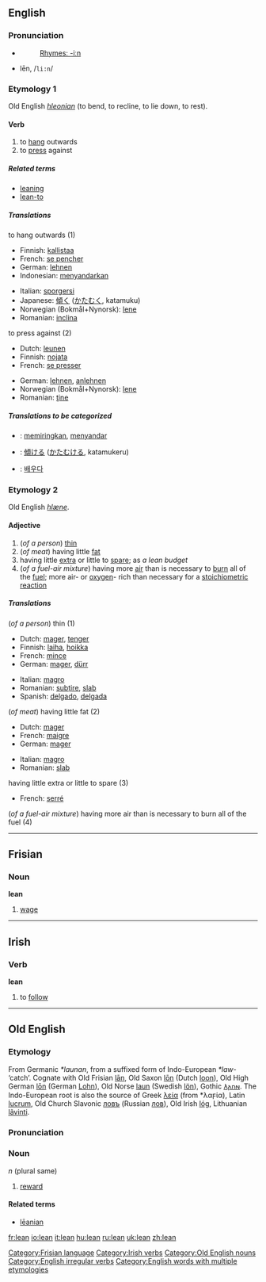 ==English==

===Pronunciation===
*{{IPA|/liːn/}}
*:[[Rhymes:English:-iːn|Rhymes: -iːn]]
*lēn, /<tt>li:n</tt>/

===Etymology 1===
Old English ''[[hleonian]]'' (to bend, to recline, to lie down, to rest).
====Verb====
{{irregverb|'''to lean'''|'''[[leans]]'''|'''[[leant]] '''or''' [[leaned]]'''|'''[[leant]] '''or''' [[leaned]]'''|'''[[leaning]]'''}}

# to [[hang]] outwards
# to [[press]] against

=====Related terms=====
*[[leaning]]
*[[lean-to]]

=====Translations=====
;to hang outwards (1)
{{top}}
*Finnish: [[kallistaa]]
*French: [[pencher|se pencher]]
*German: [[lehnen]]
*Indonesian: [[sandar|menyandarkan]]
{{mid}}
*Italian: [[sporgersi]]
*Japanese: [[傾く]] ([[かたむく]], katamuku)
*Norwegian (Bokmål+Nynorsk): [[lene]]
*Romanian: [[inclina]]
{{bottom}}

;to press against (2)
{{top}}
*Dutch: [[leunen]]
*Finnish: [[nojata]]
*French: [[presser|se presser]]
{{mid}}
*German: [[lehnen]], [[anlehnen]]
*Norwegian (Bokmål+Nynorsk): [[lene]]
*Romanian: [[ţine]]
{{bottom}}

=====Translations to be categorized=====
{{checktrans}}

*{{ttbc|Indonesian}}: [[miring|memiringkan]], [[sandar|menyandar]]
*{{ttbc|Japanese}}: [[傾ける]] ([[かたむける]], katamukeru)

*{{ttbc|Korean}}: [[배우다]]


===Etymology 2===
Old English ''[[hlæne]]''.
====Adjective====
{{en-ad2|'''lean'''|'''[[leaner]]'''|'''[[leanest]]'''}}

#(''of a person'') [[thin]]
#(''of meat'') having little [[fat]]
#having little [[extra]] or little to [[spare]]; as ''a lean budget''
#(''of a fuel-air mixture'') having more [[air]] than is necessary to [[burn]] all of the [[fuel]]; more air- or [[oxygen]]- rich than necessary for a [[stoichiometric]] [[reaction]]

=====Translations=====
;(''of a person'') thin (1)
{{top}}
*Dutch: [[mager]], [[tenger]]
*Finnish: [[laiha]], [[hoikka]]
*French: [[mince]]
*German: [[mager]], [[dürr]]
{{mid}}
*Italian: [[magro]]
*Romanian: [[subţire]], [[slab]]
*Spanish: [[delgado]], [[delgada]]
{{bottom}}

;(''of meat'') having little fat (2)
{{top}}
*Dutch: [[mager]]
*French: [[maigre]]
*German: [[mager]]
{{mid}}
*Italian: [[magro]]
*Romanian: [[slab]]
{{bottom}}

;having little extra or little to spare (3)
{{top}}
*French: [[serré]]
{{mid}}
{{bottom}}

;(''of a fuel-air mixture'') having more air than is necessary to burn all of the fuel (4)
{{top}}
{{mid}}
{{bottom}}

----

==Frisian==
===Noun===
'''lean'''

# [[wage]]

[[Category:Frisian language]]

----

==Irish==
===Verb===
'''lean'''

# to [[follow]]

[[Category:Irish verbs]]

----

==Old English==
===Etymology===
From Germanic ''*launan'', from a suffixed form of Indo-European ''*law-'' ‘catch’.  Cognate with Old Frisian [[lan|lān]], Old Saxon [[lon|lōn]] (Dutch [[loon#Dutch|loon]]), Old High German [[lon|lōn]] (German [[Lohn]]), Old Norse [[laun]] (Swedish [[lön]]), Gothic [[𐌻𐌰𐌿𐌽]].  The Indo-European root is also the source of Greek [[λεία]] (from *λαϝία), Latin [[lucrum]], Old Church Slavonic [[ловъ]] (Russian [[лов]]), Old Irish [[lóg]], Lithuanian [[lãvinti]].

===Pronunciation===
{{IPA|/'læ:an/}}

===Noun===
{{Unicode|'''lēan'''}} ''n'' (plural same)
# [[reward]]

====Related terms====
*[[leanian|lēanian]]

[[Category:Old English nouns]]
[[Category:English irregular verbs]]
[[Category:English words with multiple etymologies]]

[[fr:lean]]
[[io:lean]]
[[it:lean]]
[[hu:lean]]
[[ru:lean]]
[[uk:lean]]
[[zh:lean]]